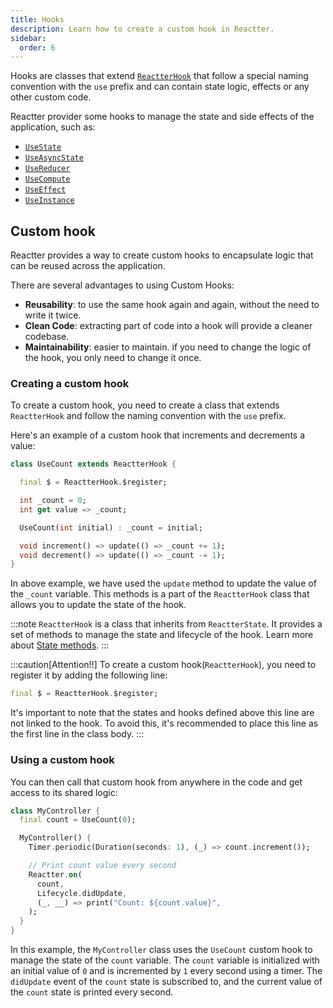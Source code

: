 ```yaml
---
title: Hooks
description: Learn how to create a custom hook in Reactter.
sidebar:
  order: 6
---
```



Hooks are classes that extend [`ReactterHook`](https://pub.dev/documentation/reactter/latest/reactter/ReactterHook-class.html) that follow a special naming convention with the `use` prefix and can contain state logic, effects or any other custom code.

Reactter provider some hooks to manage the state and side effects of the application, such as:

- [`UseState`](/reactter/hooks/use_state)
- [`UseAsyncState`](/reactter/hooks/use_async_state)
- [`UseReducer`](/reactter/hooks/use_reducer)
- [`UseCompute`](/reactter/hooks/use_compute)
- [`UseEffect`](/reactter/hooks/use_effect)
- [`UseInstance`](/reactter/hooks/use_instance)

## Custom hook

Reactter provides a way to create custom hooks to encapsulate logic that can be reused across the application.

There are several advantages to using Custom Hooks:

- **Reusability**: to use the same hook again and again, without the need to write it twice.
- **Clean Code**: extracting part of code into a hook will provide a cleaner codebase.
- **Maintainability**: easier to maintain. if you need to change the logic of the hook, you only need to change it once.


### Creating a custom hook

To create a custom hook, you need to create a class that extends `ReactterHook` and follow the naming convention with the `use` prefix.

Here's an example of a custom hook that increments and decrements a value:

```dart title="use_count.dart" "ReactterHook" "ReactterHook.$register" {"* This line is REQUIRED!!":2-3} "update"
class UseCount extends ReactterHook {

  final $ = ReactterHook.$register;

  int _count = 0;
  int get value => _count;

  UseCount(int initial) : _count = initial;

  void increment() => update(() => _count += 1);
  void decrement() => update(() => _count -= 1);
}
```

In above example, we have used the `update` method to update the value of the `_count` variable.
This methods is a part of the `ReactterHook` class that allows you to update the state of the hook.

:::note
`ReactterHook` is a class that inherits from `ReactterState`.
It provides a set of methods to manage the state and lifecycle of the hook.
Learn more about [State methods](/reactter/core_concepts/state_management/#state-methods).
:::

:::caution[Attention!!]
To create a custom hook(`ReactterHook`), you need to register it by adding the following line:

```dart showLineNumbers=false
final $ = ReactterHook.$register;
```

It's important to note that the states and hooks defined above this line are not linked to the hook.
To avoid this, it's recommended to place this line as the first line in the class body.
:::

### Using a custom hook

You can then call that custom hook from anywhere in the code and get access to its shared logic:

```dart title="my_controller.dart" "UseCount" "count"
class MyController {
  final count = UseCount(0);

  MyController() {
    Timer.periodic(Duration(seconds: 1), (_) => count.increment());

    // Print count value every second
    Reactter.on(
      count,
      Lifecycle.didUpdate,
      (_, __) => print("Count: ${count.value}",
    );
  }
}
```

In this example, the `MyController` class uses the `UseCount` custom hook to manage the state of the `count` variable.
The `count` variable is initialized with an initial value of `0` and is incremented by `1` every second using a timer.
The `didUpdate` event of the `count` state is subscribed to, and the current value of the `count` state is printed every second.
